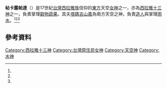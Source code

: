'''帖卡露帕達'''（{{lang-nl|Teckarupada/Tekarukpada}}）是17世紀[[台灣|台灣]][[西拉雅族|西拉雅族]]信仰的[[東方|東方]]天空[[女神|女神]]之一，亦為[[西拉雅十三神|西拉雅十三神]]之一，負責掌理[[穀物|穀物]][[蔬果|蔬果]]。其夫[[塔碼吉山嘉|塔碼吉山嘉]]為南方天空之神，負責[[創造論|造人]]與掌理[[雨水|雨水]]。<ref name="Chiu"/><ref name="初探福爾摩沙"/><ref name="妖怪臺灣"/>

==參考資料==
{{reflist|1|refs=

<ref name="Chiu">{{cite book |last= |first= |date=2007年5月10日 |title=Chapter Nine: Convention and Conversion |work=The Colonial 'Civilizing Process' in Dutch Formosa, 1624-1662 |url= |location= |publisher=TANAP/IGEER, Faculty of Arts, Leiden University |page= |isbn= |author=Chiu, Hsin-hui }}</ref>

<ref name="初探福爾摩沙">{{cite book |last= |first= |date=2011年 |title=初探福爾摩沙: 荷蘭筆記 |work= |url=https://books.google.com.tw/books/about/初探福爾摩沙.html?id=IRQxygAACAAJ&redir_esc=y |location= |publisher=台南市政府文化局 |page= |isbn= |author=葉春榮 }}</ref>

<ref name="妖怪臺灣">{{cite book |last= |first= |date=2017年1月5日 |title=西拉雅的十三位神靈 |work=《妖怪臺灣：三百年島嶼奇幻誌‧妖鬼神遊卷》 |url= |location= |publisher=聯經出版公司 |page= |isbn= |author=何敬堯 }}</ref>

}}
{{西拉雅族}}
{{TW-hist-stub}}
[[Category:西拉雅十三神|Category:西拉雅十三神]]
[[Category:台灣原住民女神|Category:台灣原住民女神]]
[[Category:天空神|Category:天空神]]
[[Category:水神|Category:水神]]
